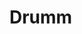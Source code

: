 
# Drumm
<ProjectDetails
  floatRight
  region="Iron Islands"
  house="House Drumm"
  type="Castle"
  status="Completed"
  warp="/warp drumm"
  projectLead="randomperson1668, Hal9007, kesin13"
  dateStarted="2013-10-10T07:00:00+00:00"
  dateCompleted="2013-10-10T07:00:00+00:00"
/>
